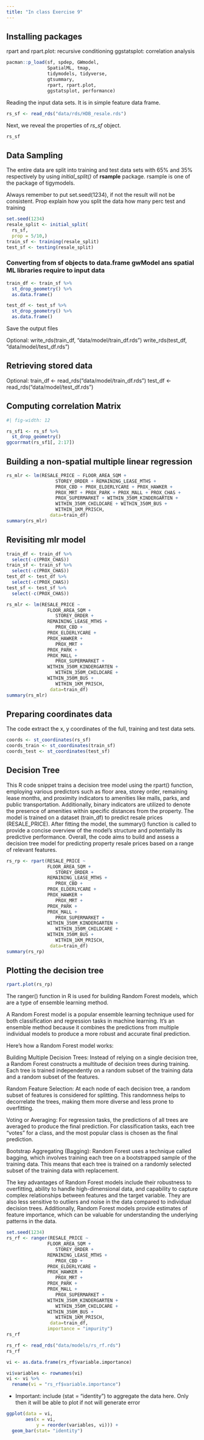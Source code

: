 ```yaml
---
title: "In class Exercise 9"
---
```


## Installing packages

rpart and rpart.plot: recursive conditioning
ggstatsplot: correlation analysis

```r
pacman::p_load(sf, spdep, GWmodel, 
               SpatialML, tmap, 
               tidymodels, tidyverse, 
               gtsummary, 
               rpart, rpart.plot, 
               ggstatsplot, performance)
```

Reading the input data sets. It is in simple feature data frame.

```r
rs_sf <- read_rds("data/rds/HDB_resale.rds")
```

Next, we reveal the properties of *rs_sf* object.

```r
rs_sf
```

## Data Sampling

The entire data are split into training and test data sets with 65% and 35% respectively by using *initial_split()* of **rsample** package. rsample is one of the package of tigymodels.

Always remember to put set.seed(1234), if not the result will not be consistent.
Prop explain how you split the data how many perc test and training

```r
set.seed(1234)
resale_split <- initial_split(
  rs_sf, 
  prop = 5/10,)
train_sf <- training(resale_split)
test_sf <- testing(resale_split)
```

### Converting from sf objects to data.frame gwModel ans spatial ML libraries require to input data

```r
train_df <- train_sf %>%
  st_drop_geometry() %>%
  as.data.frame()

test_df <- test_sf %>%
  st_drop_geometry() %>%
  as.data.frame()
```

Save the output files

Optional:
write_rds(train_df, "data/model/train_df.rds")
write_rds(test_df, "data/model/test_df.rds")


## Retrieving stored data

Optional:
train_df <- read_rds("data/model/train_df.rds")
test_df <- read_rds("data/model/test_df.rds")

## Computing correlation Matrix

```r
#| fig-width: 12

rs_sf1 <- rs_sf %>%
  st_drop_geometry()
ggcorrmat(rs_sf1[, 2:17])
```

## **Building a non-spatial multiple linear regression**

```r
rs_mlr <- lm(RESALE_PRICE ~ FLOOR_AREA_SQM +
                  STOREY_ORDER + REMAINING_LEASE_MTHS +
                  PROX_CBD + PROX_ELDERLYCARE + PROX_HAWKER +
                  PROX_MRT + PROX_PARK + PROX_MALL + PROX_CHAS +
                  PROX_SUPERMARKET + WITHIN_350M_KINDERGARTEN +
                  WITHIN_350M_CHILDCARE + WITHIN_350M_BUS +
                  WITHIN_1KM_PRISCH,
                data=train_df)
summary(rs_mlr)
```

## Revisiting mlr model

```r
train_df <- train_df %>%
  select(-c(PROX_CHAS))
train_sf <- train_sf %>%
  select(-c(PROX_CHAS))
test_df <- test_df %>%
  select(-c(PROX_CHAS))
test_sf <- test_sf %>%
  select(-c(PROX_CHAS))
```

```r
rs_mlr <- lm(RESALE_PRICE ~ 
               FLOOR_AREA_SQM +
                  STOREY_ORDER + 
               REMAINING_LEASE_MTHS +
                  PROX_CBD + 
               PROX_ELDERLYCARE + 
               PROX_HAWKER +
                  PROX_MRT + 
               PROX_PARK +
               PROX_MALL + 
                  PROX_SUPERMARKET + 
               WITHIN_350M_KINDERGARTEN +
                  WITHIN_350M_CHILDCARE + 
               WITHIN_350M_BUS +
                  WITHIN_1KM_PRISCH,
                data=train_df)
summary(rs_mlr)
```


## Preparing coordinates data 

The code extract the x, y coordinates of the full, training and test data sets.

```r
coords <- st_coordinates(rs_sf)
coords_train <- st_coordinates(train_sf)
coords_test <- st_coordinates(test_sf)
```

## Decision Tree

This R code snippet trains a decision tree model using the rpart() function, employing various predictors such as floor area, storey order, remaining lease months, and proximity indicators to amenities like malls, parks, and public transportation. Additionally, binary indicators are utilized to denote the presence of amenities within specific distances from the property. The model is trained on a dataset (train_df) to predict resale prices (RESALE_PRICE). After fitting the model, the summary() function is called to provide a concise overview of the model's structure and potentially its predictive performance. Overall, the code aims to build and assess a decision tree model for predicting property resale prices based on a range of relevant features.


```r
rs_rp <- rpart(RESALE_PRICE ~ 
               FLOOR_AREA_SQM +
                  STOREY_ORDER + 
               REMAINING_LEASE_MTHS +
                  PROX_CBD + 
               PROX_ELDERLYCARE + 
               PROX_HAWKER +
                  PROX_MRT + 
               PROX_PARK +
               PROX_MALL + 
                  PROX_SUPERMARKET + 
               WITHIN_350M_KINDERGARTEN +
                  WITHIN_350M_CHILDCARE + 
               WITHIN_350M_BUS +
                  WITHIN_1KM_PRISCH,
                data=train_df)
summary(rs_rp)
```

## Plotting the decision tree

```r
rpart.plot(rs_rp)
```


The ranger() function in R is used for building Random Forest models, which are a type of ensemble learning method.

A Random Forest model is a popular ensemble learning technique used for both classification and regression tasks in machine learning. It's an ensemble method because it combines the predictions from multiple individual models to produce a more robust and accurate final prediction.

Here's how a Random Forest model works:

Building Multiple Decision Trees: Instead of relying on a single decision tree, a Random Forest constructs a multitude of decision trees during training. Each tree is trained independently on a random subset of the training data and a random subset of the features.

Random Feature Selection: At each node of each decision tree, a random subset of features is considered for splitting. This randomness helps to decorrelate the trees, making them more diverse and less prone to overfitting.

Voting or Averaging: For regression tasks, the predictions of all trees are averaged to produce the final prediction. For classification tasks, each tree "votes" for a class, and the most popular class is chosen as the final prediction.

Bootstrap Aggregating (Bagging): Random Forest uses a technique called bagging, which involves training each tree on a bootstrapped sample of the training data. This means that each tree is trained on a randomly selected subset of the training data with replacement.

The key advantages of Random Forest models include their robustness to overfitting, ability to handle high-dimensional data, and capability to capture complex relationships between features and the target variable. They are also less sensitive to outliers and noise in the data compared to individual decision trees. Additionally, Random Forest models provide estimates of feature importance, which can be valuable for understanding the underlying patterns in the data.

```r
set.seed(1234)
rs_rf <- ranger(RESALE_PRICE ~ 
               FLOOR_AREA_SQM +
                  STOREY_ORDER + 
               REMAINING_LEASE_MTHS +
                  PROX_CBD + 
               PROX_ELDERLYCARE + 
               PROX_HAWKER +
                  PROX_MRT + 
               PROX_PARK +
               PROX_MALL + 
                  PROX_SUPERMARKET + 
               WITHIN_350M_KINDERGARTEN +
                  WITHIN_350M_CHILDCARE + 
               WITHIN_350M_BUS +
                  WITHIN_1KM_PRISCH,
                data=train_df,
               importance = "impurity")
rs_rf
```

```r
rs_rf <- read_rds("data/models/rs_rf.rds")
rs_rf
```

```r
vi <- as.data.frame(rs_rf$variable.importance)

vi$variables <- rownames(vi)
vi <- vi %>%
  rename(vi = "rs_rf$variable.importance")
```

* Important: include (stat = "identity") to aggregate the data here.
Only then it will be able to plot if not will generate error

```r
ggplot(data = vi,
       aes(x = vi,
           y = reorder(variables, vi))) + 
  geom_bar(stat= "identity")
```






